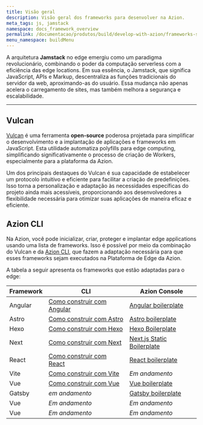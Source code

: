 ```yaml
---
title: Visão geral
description: Visão geral dos frameworks para desenvolver na Azion.
meta_tags: js, jamstack
namespace: docs_framework_overview
permalink: /documentacao/produtos/build/develop-with-azion/frameworks-specific/visao-geral/
menu_namespace: buildMenu
---
```




A arquitetura **Jamstack** no edge emergiu como um paradigma revolucionário, combinando o poder da computação serverless com a eficiência das edge locations. Em sua essência, o Jamstack, que significa JavaScript, APIs e Markup, descentraliza as funções tradicionais do servidor da web, aproximando-as do usuário. Essa mudança não apenas acelera o carregamento de sites, mas também melhora a segurança e escalabilidade.

---

## Vulcan

[Vulcan](https://github.com/aziontech/vulcan) é uma ferramenta **open-source** poderosa projetada para simplificar o desenvolvimento e a implantação de aplicações e frameworks em JavaScript. Esta utilidade automatiza polyfills para edge computing, simplificando significativamente o processo de criação de Workers, especialmente para a plataforma da Azion.

Um dos principais destaques do Vulcan é sua capacidade de estabelecer um protocolo intuitivo e eficiente para facilitar a criação de predefinições. Isso torna a personalização e adaptação às necessidades específicas do projeto ainda mais acessíveis, proporcionando aos desenvolvedores a flexibilidade necessária para otimizar suas aplicações de maneira eficaz e eficiente.

## Azion CLI

Na Azion, você pode inicializar, criar, proteger e implantar edge applications usando uma lista de frameworks. Isso é possível por meio da combinação do Vulcan e da [Azion CLI](/pt-br/documentacao/produtos/azion-cli/visao-geral/), que fazem a adaptação necessária para que esses frameworks sejam executados na Plataforma de Edge da Azion.

A tabela a seguir apresenta os frameworks que estão adaptadas para o edge:

| Framework | CLI | Azion Console |
| --- | --- | --- |
| Angular | [Como construir com Angular](/pt-br/documentacao/produtos/cli/frameworks/angular/) | [Angular boilerplate](/pt-br/documentacao/produtos/guias/angular-boilerplate/) |
| Astro | [Como construir com Astro](/pt-br/documentacao/produtos/cli/frameworks/astro/) | [Astro boilerplate](/pt-br/documentacao/produtos/guias/astro-boilerplate/) |
| Hexo | [Como construir com Hexo](/pt-br/documentacao/produtos/cli/frameworks/hexo/)| [Hexo Boilerplate](/pt-br/documentacao/produtos/guias/hexo-boilerplate/) |
| Next | [Como construir com Next](/pt-br/documentacao/produtos/cli/frameworks/next/) | [Next.js Static Boilerplate](/pt-br/documentacao/produtos/guias/nextjs-static-boilerplate/) |
| React | [Como construir com React](/pt-br/documentacao/produtos/cli/frameworks/react/) | [React boilerplate](/pt-br/documentacao/produtos/guias/react-boilerplate/)|
| Vite | [Como construir com Vite](/pt-br/documentacao/produtos/cli/frameworks/vite/)| *Em andamento* |
| Vue | [Como construir com Vue](/pt-br/documentacao/produtos/cli/frameworks/vue/) | [Vue boilerplate](/pt-br/documentacao/produtos/guias/vue-boilerplate/)|
| Gatsby | *em andamento* | [Gatsby boilerplate](/pt-br/documentacao/produtos/guias/gatsby-boilerplate/)|
| Vue | *Em andamento* | *Em andamento*|
| Vue | *Em andamento* | *Em andamento*|

<br />
<LinkButton link="/pt-br/documentacao/produtos/devtools/azion-edge-runtime/compatibilidade-frameworks/" text="saiba mais sobre os Web frameworks suportados" outlined target="_blank" />
<LinkButton link="/pt-br/documentacao/produtos/devtools/azion-edge-runtime/compatibilidade/node/" text="saiba mais sobre o suporte ao Node.js" outlined target="_blank" />
<LinkButton link="/pt-br/documentacao/produtos/edge-application/edge-functions/runtime-apis/javascript/" text="saiba mais sobre as Web APIs suportadas" outlined target="blank" />
